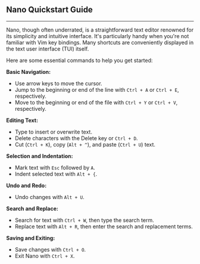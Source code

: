 ## Nano Quickstart Guide

---

Nano, though often underrated, is a straightforward text editor renowned for its simplicity and intuitive interface. It's particularly handy when you're not familiar with Vim key bindings. Many shortcuts are conveniently displayed in the text user interface (TUI) itself.

Here are some essential commands to help you get started:

**Basic Navigation:**

- Use arrow keys to move the cursor.
- Jump to the beginning or end of the line with `Ctrl + A` or `Ctrl + E`, respectively.
- Move to the beginning or end of the file with `Ctrl + Y` or `Ctrl + V`, respectively.

**Editing Text:**

- Type to insert or overwrite text.
- Delete characters with the Delete key or `Ctrl + D`.
- Cut (`Ctrl + K`), copy (`Alt + ^`), and paste (`Ctrl + U`) text.

**Selection and Indentation:**

- Mark text with `Esc` followed by `A`.
- Indent selected text with `Alt + {`.

**Undo and Redo:**

- Undo changes with `Alt + U`.

**Search and Replace:**

- Search for text with `Ctrl + W`, then type the search term.
- Replace text with `Alt + R`, then enter the search and replacement terms.

**Saving and Exiting:**

- Save changes with `Ctrl + O`.
- Exit Nano with `Ctrl + X`.
